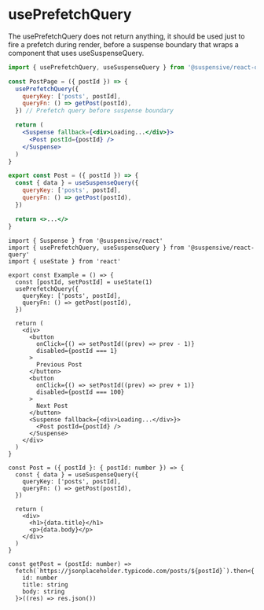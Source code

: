 
# usePrefetchQuery

The usePrefetchQuery does not return anything, it should be used just to fire a prefetch during render, before a suspense boundary that wraps a component that uses useSuspenseQuery.

```jsx /usePrefetchQuery/
import { usePrefetchQuery, useSuspenseQuery } from '@suspensive/react-query'

const PostPage = ({ postId }) => {
  usePrefetchQuery({
    queryKey: ['posts', postId],
    queryFn: () => getPost(postId),
  }) // Prefetch query before suspense boundary

  return (
    <Suspense fallback={<div>Loading...</div>}>
      <Post postId={postId} />
    </Suspense>
  )
}

export const Post = ({ postId }) => {
  const { data } = useSuspenseQuery({
    queryKey: ['posts', postId],
    queryFn: () => getPost(postId),
  })

  return <>...</>
}
```

<Sandpack>

```tsx Example.tsx active
import { Suspense } from '@suspensive/react'
import { usePrefetchQuery, useSuspenseQuery } from '@suspensive/react-query'
import { useState } from 'react'

export const Example = () => {
  const [postId, setPostId] = useState(1)
  usePrefetchQuery({
    queryKey: ['posts', postId],
    queryFn: () => getPost(postId),
  })

  return (
    <div>
      <button
        onClick={() => setPostId((prev) => prev - 1)}
        disabled={postId === 1}
      >
        Previous Post
      </button>
      <button
        onClick={() => setPostId((prev) => prev + 1)}
        disabled={postId === 100}
      >
        Next Post
      </button>
      <Suspense fallback={<div>Loading...</div>}>
        <Post postId={postId} />
      </Suspense>
    </div>
  )
}

const Post = ({ postId }: { postId: number }) => {
  const { data } = useSuspenseQuery({
    queryKey: ['posts', postId],
    queryFn: () => getPost(postId),
  })

  return (
    <div>
      <h1>{data.title}</h1>
      <p>{data.body}</p>
    </div>
  )
}

const getPost = (postId: number) =>
  fetch(`https://jsonplaceholder.typicode.com/posts/${postId}`).then<{
    id: number
    title: string
    body: string
  }>((res) => res.json())
```

</Sandpack>
